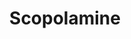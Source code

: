 ---
title: Scopolamine
aka:
  - hyoscine
duration_chart_title: Smoked Duration of Scopolamine
duration_chart:
  total: 4–8 hours
  onset: 1–3 minutes
  coming_up: 5–10 minutes
  plateau: 30–60 minutes
  coming_down: 1–2 hours
  after_effects: 4–12 hours
positive_effects: surreal experiences, hallucination
neutral_effects: altered sense of time, dizziness, dryness
negative_effects: delusion, nausea, loss of motor skills, anxiety, confusion, unpredictable or dangerous behaviour
image_location: /src/assets/Images/Scopolamine/Scopolamine (structural formula).png
dosage_table:
  title: Smoked Dosage of Scopolamine
  threshold: 0.1 mg
  light: 0.4 mg
  common: 1.0 mg
  strong: 2.0 mg
  heavy: 3.5+ mg
--- 